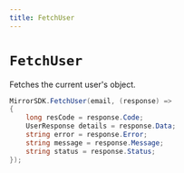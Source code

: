 ```yaml
---
title: FetchUser
---
```


# `FetchUser`
Fetches the current user's object.

```csharp
MirrorSDK.FetchUser(email, (response) =>
{
    long resCode = response.Code;
    UserResponse details = response.Data;
    string error = response.Error;
    string message = response.Message;
    string status = response.Status;
});
```